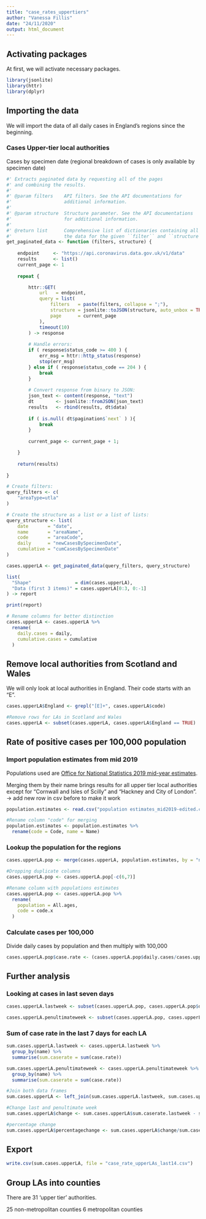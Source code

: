 ```yaml
---
title: "case_rates_uppertiers"
author: "Vanessa Fillis"
date: "24/11/2020"
output: html_document
---
```


## Activating packages

At first, we will activate necessary packages. 

```r
library(jsonlite)
library(httr)
library(dplyr)
```

## Importing the data

We will import the data of all daily cases in England's regions since the beginning. 

### Cases Upper-tier local authorities

Cases by specimen date (regional breakdown of cases is only available by specimen date)

```r
#' Extracts paginated data by requesting all of the pages
#' and combining the results.
#'
#' @param filters    API filters. See the API documentations for 
#'                   additional information.
#'                   
#' @param structure  Structure parameter. See the API documentations 
#'                   for additional information.
#'                   
#' @return list      Comprehensive list of dictionaries containing all 
#'                   the data for the given ``filter`` and ``structure`.`
get_paginated_data <- function (filters, structure) {
  
    endpoint     <- "https://api.coronavirus.data.gov.uk/v1/data"
    results      <- list()
    current_page <- 1
    
    repeat {

        httr::GET(
            url   = endpoint,
            query = list(
                filters   = paste(filters, collapse = ";"),
                structure = jsonlite::toJSON(structure, auto_unbox = TRUE),
                page      = current_page
            ),
            timeout(10)
        ) -> response
        
        # Handle errors:
        if ( response$status_code >= 400 ) {
            err_msg = httr::http_status(response)
            stop(err_msg)
        } else if ( response$status_code == 204 ) {
            break
        }
        
        # Convert response from binary to JSON:
        json_text <- content(response, "text")
        dt        <- jsonlite::fromJSON(json_text)
        results   <- rbind(results, dt$data)
        
        if ( is.null( dt$pagination$`next` ) ){
            break
        }
        
        current_page <- current_page + 1;

    }
    
    return(results)
    
}

# Create filters:
query_filters <- c(
    "areaType=utla"
)

# Create the structure as a list or a list of lists:
query_structure <- list(
    date       = "date", 
    name       = "areaName", 
    code       = "areaCode", 
    daily      = "newCasesBySpecimenDate",
    cumulative = "cumCasesBySpecimenDate"
)

cases.upperLA <- get_paginated_data(query_filters, query_structure)

list(
  "Shape"                = dim(cases.upperLA),
  "Data (first 3 items)" = cases.upperLA[0:3, 0:-1]
) -> report

print(report)

# Rename columns for better distinction
cases.upperLA <- cases.upperLA %>%
  rename(
    daily.cases = daily,
    cumulative.cases = cumulative
  )
```

## Remove local authorities from Scotland and Wales

We will only look at local authorities in England. Their code starts with an "E". 

```r
cases.upperLA$England <- grepl("[E]+", cases.upperLA$code)

#Remove rows for LAs in Scotland and Wales
cases.upperLA <- subset(cases.upperLA, cases.upperLA$England == TRUE)
```

## Rate of positive cases per 100,000 population  

### Import population estimates from mid 2019

Populations used are [Office for National Statistics 2019 mid-year estimates](https://www.ons.gov.uk/peoplepopulationandcommunity/populationandmigration/populationestimates/datasets/populationestimatesforukenglandandwalesscotlandandnorthernireland). 

Merging them by their name brings results for all upper tier local authorities except for "Cornwall and Isles of Scilly" and "Hackney and City of London". -> add new row in csv before to make it work

```r
population.estimates <- read.csv("population estimates_mid2019-edited.csv", stringsAsFactors = FALSE)

#Rename column "code" for merging
population.estimates <- population.estimates %>%
  rename(code = Code, name = Name)
```

### Lookup the population for the regions

```r
cases.upperLA.pop <- merge(cases.upperLA, population.estimates, by = "name")

#Dropping duplicate columns
cases.upperLA.pop <- cases.upperLA.pop[-c(6,7)]

#Rename column with populations estimates
cases.upperLA.pop <- cases.upperLA.pop %>%
  rename(
    population = All.ages,
    code = code.x
  )
```

### Calculate cases per 100,000

Divide daily cases by population and then multiply with 100,000

```r
cases.upperLA.pop$case.rate <- (cases.upperLA.pop$daily.cases/cases.upperLA.pop$population)*100000
```

## Further analysis

### Looking at cases in last seven days 

```r
cases.upperLA.lastweek <- subset(cases.upperLA.pop, cases.upperLA.pop$date >= "2020-11-16" & cases.upperLA.pop$date <= "2020-11-22")

cases.upperLA.penultimateweek <- subset(cases.upperLA.pop, cases.upperLA.pop$date >= "2020-11-09" & cases.upperLA.pop$date <= "2020-11-15")
```

### Sum of case rate in the last 7 days for each LA

```r
sum.cases.upperLA.lastweek <- cases.upperLA.lastweek %>%
  group_by(name) %>%
  summarise(sum.caserate = sum(case.rate))

sum.cases.upperLA.penultimateweek <- cases.upperLA.penultimateweek %>%
  group_by(name) %>%
  summarise(sum.caserate = sum(case.rate))

#Join both data frames
sum.cases.upperLA <- left_join(sum.cases.upperLA.lastweek, sum.cases.upperLA.penultimateweek, by = "name", suffix = c(".lastweek", ".penultimateweek"))

#Change last and penultimate week 
sum.cases.upperLA$change <- sum.cases.upperLA$sum.caserate.lastweek - sum.cases.upperLA$sum.caserate.penultimateweek

#percentage change
sum.cases.upperLA$percentagechange <- sum.cases.upperLA$change/sum.cases.upperLA$sum.caserate.penultimateweek
```

## Export 

```r
write.csv(sum.cases.upperLA, file = "case_rate_upperLAs_last14.csv")
```



## Group LAs into counties 

There are 31 'upper tier' authorities. 

25 non-metropolitan counties
6 metropolitan counties

```r

```